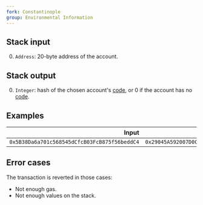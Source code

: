```yaml
---
fork: Constantinople
group: Environmental Information
---
```


## Stack input

0. `Address`: 20-byte address of the account.

## Stack output

0. `Integer`: hash of the chosen account's [code](/about), or 0 if the account has no [code](/about).

## Examples

| Input | Output |
|------:|-------:|
| `0x5B38Da6a701c568545dCfcB03FcB875f56beddC4` | `0x29045A592007D0C246EF02C2223570DA9522D0CF0F73282C79A1BC8F0BB2C238` |

## Error cases

The transaction is reverted in those cases:
- Not enough gas.
- Not enough values on the stack.
